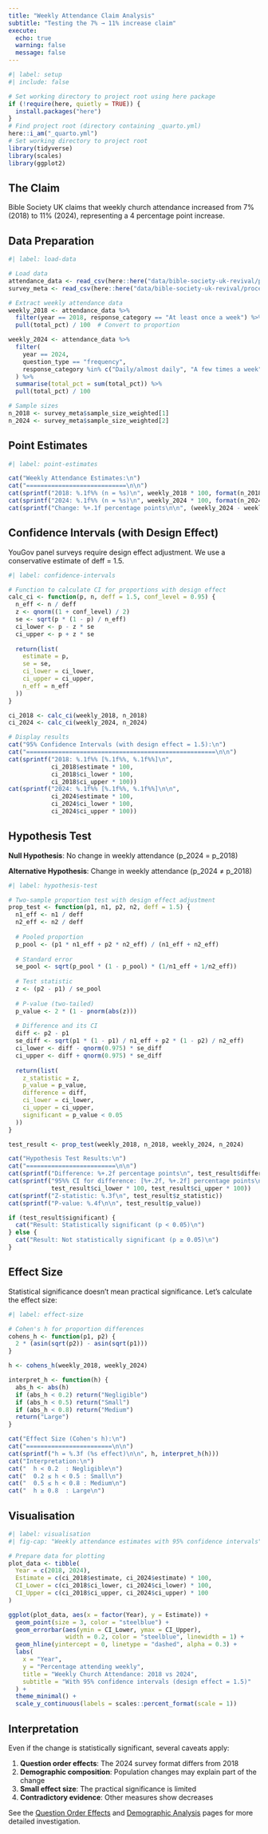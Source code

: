 ```yaml
---
title: "Weekly Attendance Claim Analysis"
subtitle: "Testing the 7% → 11% increase claim"
execute:
  echo: true
  warning: false
  message: false
---
```


```r
#| label: setup
#| include: false

# Set working directory to project root using here package
if (!require(here, quietly = TRUE)) {
  install.packages("here")
}
# Find project root (directory containing _quarto.yml)
here::i_am("_quarto.yml")
# Set working directory to project root
library(tidyverse)
library(scales)
library(ggplot2)
```

## The Claim

Bible Society UK claims that weekly church attendance increased from 7% (2018) to 11% (2024), representing a 4 percentage point increase.

## Data Preparation

```r
#| label: load-data

# Load data
attendance_data <- read_csv(here::here("data/bible-society-uk-revival/processed/church-attendance-extracted.csv"))
survey_meta <- read_csv(here::here("data/bible-society-uk-revival/processed/survey-metadata.csv"), comment = "#")

# Extract weekly attendance data
weekly_2018 <- attendance_data %>%
  filter(year == 2018, response_category == "At least once a week") %>%
  pull(total_pct) / 100  # Convert to proportion

weekly_2024 <- attendance_data %>%
  filter(
    year == 2024,
    question_type == "frequency",
    response_category %in% c("Daily/almost daily", "A few times a week", "About once a week")
  ) %>%
  summarise(total_pct = sum(total_pct)) %>%
  pull(total_pct) / 100

# Sample sizes
n_2018 <- survey_meta$sample_size_weighted[1]
n_2024 <- survey_meta$sample_size_weighted[2]
```

## Point Estimates

```r
#| label: point-estimates

cat("Weekly Attendance Estimates:\n")
cat("============================\n\n")
cat(sprintf("2018: %.1f%% (n = %s)\n", weekly_2018 * 100, format(n_2018, big.mark = ",")))
cat(sprintf("2024: %.1f%% (n = %s)\n", weekly_2024 * 100, format(n_2024, big.mark = ",")))
cat(sprintf("Change: %+.1f percentage points\n\n", (weekly_2024 - weekly_2018) * 100))
```

## Confidence Intervals (with Design Effect)

YouGov panel surveys require design effect adjustment. We use a conservative estimate of deff = 1.5.

```r
#| label: confidence-intervals

# Function to calculate CI for proportions with design effect
calc_ci <- function(p, n, deff = 1.5, conf_level = 0.95) {
  n_eff <- n / deff
  z <- qnorm((1 + conf_level) / 2)
  se <- sqrt(p * (1 - p) / n_eff)
  ci_lower <- p - z * se
  ci_upper <- p + z * se
  
  return(list(
    estimate = p,
    se = se,
    ci_lower = ci_lower,
    ci_upper = ci_upper,
    n_eff = n_eff
  ))
}

ci_2018 <- calc_ci(weekly_2018, n_2018)
ci_2024 <- calc_ci(weekly_2024, n_2024)

# Display results
cat("95% Confidence Intervals (with design effect = 1.5):\n")
cat("=====================================================\n\n")
cat(sprintf("2018: %.1f%% [%.1f%%, %.1f%%]\n", 
            ci_2018$estimate * 100,
            ci_2018$ci_lower * 100,
            ci_2018$ci_upper * 100))
cat(sprintf("2024: %.1f%% [%.1f%%, %.1f%%]\n\n", 
            ci_2024$estimate * 100,
            ci_2024$ci_lower * 100,
            ci_2024$ci_upper * 100))
```

## Hypothesis Test

**Null Hypothesis**: No change in weekly attendance (p_2024 = p_2018)

**Alternative Hypothesis**: Change in weekly attendance (p_2024 ≠ p_2018)

```r
#| label: hypothesis-test

# Two-sample proportion test with design effect adjustment
prop_test <- function(p1, n1, p2, n2, deff = 1.5) {
  n1_eff <- n1 / deff
  n2_eff <- n2 / deff
  
  # Pooled proportion
  p_pool <- (p1 * n1_eff + p2 * n2_eff) / (n1_eff + n2_eff)
  
  # Standard error
  se_pool <- sqrt(p_pool * (1 - p_pool) * (1/n1_eff + 1/n2_eff))
  
  # Test statistic
  z <- (p2 - p1) / se_pool
  
  # P-value (two-tailed)
  p_value <- 2 * (1 - pnorm(abs(z)))
  
  # Difference and its CI
  diff <- p2 - p1
  se_diff <- sqrt(p1 * (1 - p1) / n1_eff + p2 * (1 - p2) / n2_eff)
  ci_lower <- diff - qnorm(0.975) * se_diff
  ci_upper <- diff + qnorm(0.975) * se_diff
  
  return(list(
    z_statistic = z,
    p_value = p_value,
    difference = diff,
    ci_lower = ci_lower,
    ci_upper = ci_upper,
    significant = p_value < 0.05
  ))
}

test_result <- prop_test(weekly_2018, n_2018, weekly_2024, n_2024)

cat("Hypothesis Test Results:\n")
cat("=========================\n\n")
cat(sprintf("Difference: %+.2f percentage points\n", test_result$difference * 100))
cat(sprintf("95%% CI for difference: [%+.2f, %+.2f] percentage points\n", 
            test_result$ci_lower * 100, test_result$ci_upper * 100))
cat(sprintf("Z-statistic: %.3f\n", test_result$z_statistic))
cat(sprintf("P-value: %.4f\n\n", test_result$p_value))

if (test_result$significant) {
  cat("Result: Statistically significant (p < 0.05)\n")
} else {
  cat("Result: Not statistically significant (p ≥ 0.05)\n")
}
```

## Effect Size

Statistical significance doesn't mean practical significance. Let's calculate the effect size:

```r
#| label: effect-size

# Cohen's h for proportion differences
cohens_h <- function(p1, p2) {
  2 * (asin(sqrt(p2)) - asin(sqrt(p1)))
}

h <- cohens_h(weekly_2018, weekly_2024)

interpret_h <- function(h) {
  abs_h <- abs(h)
  if (abs_h < 0.2) return("Negligible")
  if (abs_h < 0.5) return("Small")
  if (abs_h < 0.8) return("Medium")
  return("Large")
}

cat("Effect Size (Cohen's h):\n")
cat("========================\n\n")
cat(sprintf("h = %.3f (%s effect)\n\n", h, interpret_h(h)))
cat("Interpretation:\n")
cat("  h < 0.2  : Negligible\n")
cat("  0.2 ≤ h < 0.5 : Small\n")
cat("  0.5 ≤ h < 0.8 : Medium\n")
cat("  h ≥ 0.8  : Large\n")
```

## Visualisation

```r
#| label: visualisation
#| fig-cap: "Weekly attendance estimates with 95% confidence intervals"

# Prepare data for plotting
plot_data <- tibble(
  Year = c(2018, 2024),
  Estimate = c(ci_2018$estimate, ci_2024$estimate) * 100,
  CI_Lower = c(ci_2018$ci_lower, ci_2024$ci_lower) * 100,
  CI_Upper = c(ci_2018$ci_upper, ci_2024$ci_upper) * 100
)

ggplot(plot_data, aes(x = factor(Year), y = Estimate)) +
  geom_point(size = 3, color = "steelblue") +
  geom_errorbar(aes(ymin = CI_Lower, ymax = CI_Upper), 
                width = 0.2, color = "steelblue", linewidth = 1) +
  geom_hline(yintercept = 0, linetype = "dashed", alpha = 0.3) +
  labs(
    x = "Year",
    y = "Percentage attending weekly",
    title = "Weekly Church Attendance: 2018 vs 2024",
    subtitle = "With 95% confidence intervals (design effect = 1.5)"
  ) +
  theme_minimal() +
  scale_y_continuous(labels = scales::percent_format(scale = 1))
```

## Interpretation

Even if the change is statistically significant, several caveats apply:

1. **Question order effects**: The 2024 survey format differs from 2018
2. **Demographic composition**: Population changes may explain part of the change
3. **Small effect size**: The practical significance is limited
4. **Contradictory evidence**: Other measures show decreases

See the [Question Order Effects](./question-order-effects.qmd) and [Demographic Analysis](./demographic-analysis.qmd) pages for more detailed investigation.

